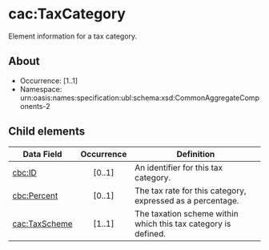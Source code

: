 # cac:TaxCategory
Element information for a tax category.

## About
* Occurrence: [1..1]
* Namespace: urn:oasis:names:specification:ubl:schema:xsd:CommonAggregateComponents-2

## Child elements

| Data Field                  | Occurrence | Definition                                                                                          |
|-----------------------------|:----------:|-----------------------------------------------------------------------------------------------------|
| [cbc:ID](./tax-category/id.mdx)                     |   [0..1]   | An identifier for this tax category.                                                                |                                                                  |
| [cbc:Percent](./tax-category/percent.mdx)                |   [0..1]   | The tax rate for this category, expressed as a percentage.                                          |
| [cac:TaxScheme](./tax-category/tax-scheme.mdx)              |   [1..1]   | The taxation scheme within which this tax category is defined.                                       |
